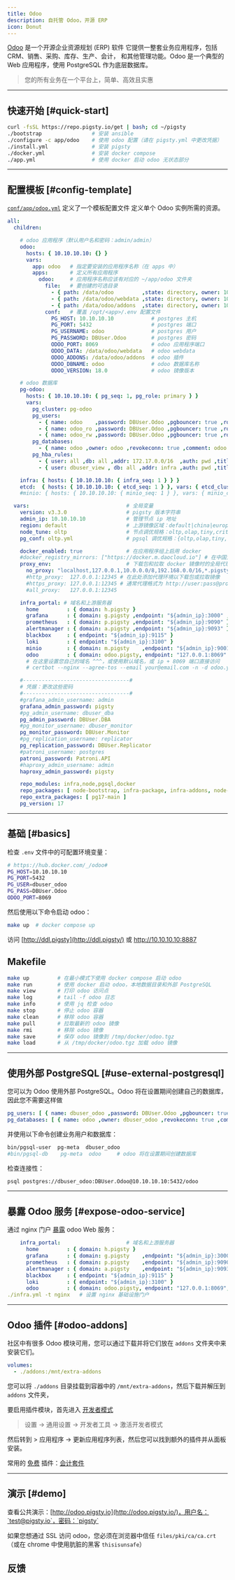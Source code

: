 ```yaml
---
title: Odoo
description: 自托管 Odoo，开源 ERP
icon: Donut
---
```


[Odoo](https://www.odoo.com/) 是一个开源企业资源规划 (ERP) 软件
它提供一整套业务应用程序，包括 CRM、销售、采购、库存、生产、会计，
和其他管理功能。Odoo 是一个典型的 Web 应用程序，使用 PostgreSQL 作为底层数据库。

> 您的所有业务在一个平台上，简单、高效且实惠

------

## 快速开始 [#quick-start]

```bash
curl -fsSL https://repo.pigsty.io/get | bash; cd ~/pigsty
./bootstrap                # 安装 ansible
./configure -c app/odoo    # 使用 odoo 配置（请在 pigsty.yml 中更改凭据）
./install.yml              # 安装 pigsty
./docker.yml               # 安装 docker compose
./app.yml                  # 使用 docker 启动 odoo 无状态部分
```

------

## 配置模板 [#config-template]

[`conf/app/odoo.yml`](https://github.com/pgsty/pigsty/blob/main/conf/app/odoo.yml) 定义了一个模板配置文件
定义单个 Odoo 实例所需的资源。

```yaml
all:
  children:

    # odoo 应用程序（默认用户名和密码：admin/admin）
    odoo:
      hosts: { 10.10.10.10: {} }
      vars:
        app: odoo   # 指定要安装的应用程序名称（在 apps 中）
        apps:       # 定义所有应用程序
          odoo:     # 应用程序名称应该有对应的 ~/app/odoo 文件夹
            file:   # 要创建的可选目录
              - { path: /data/odoo         ,state: directory, owner: 100, group: 101 }
              - { path: /data/odoo/webdata ,state: directory, owner: 100, group: 101 }
              - { path: /data/odoo/addons  ,state: directory, owner: 100, group: 101 }
            conf:   # 覆盖 /opt/<app>/.env 配置文件
              PG_HOST: 10.10.10.10            # postgres 主机
              PG_PORT: 5432                   # postgres 端口
              PG_USERNAME: odoo               # postgres 用户
              PG_PASSWORD: DBUser.Odoo        # postgres 密码
              ODOO_PORT: 8069                 # odoo 应用程序端口
              ODOO_DATA: /data/odoo/webdata   # odoo webdata
              ODOO_ADDONS: /data/odoo/addons  # odoo 插件
              ODOO_DBNAME: odoo               # odoo 数据库名称
              ODOO_VERSION: 18.0              # odoo 镜像版本

    # odoo 数据库
    pg-odoo:
      hosts: { 10.10.10.10: { pg_seq: 1, pg_role: primary } }
      vars:
        pg_cluster: pg-odoo
        pg_users:
          - { name: odoo    ,password: DBUser.Odoo ,pgbouncer: true ,roles: [ dbrole_admin ] ,createdb: true ,comment: admin user for odoo service }
          - { name: odoo_ro ,password: DBUser.Odoo ,pgbouncer: true ,roles: [ dbrole_readonly ]  ,comment: read only user for odoo service  }
          - { name: odoo_rw ,password: DBUser.Odoo ,pgbouncer: true ,roles: [ dbrole_readwrite ] ,comment: read write user for odoo service }
        pg_databases:
          - { name: odoo ,owner: odoo ,revokeconn: true ,comment: odoo main database  }
        pg_hba_rules:
          - { user: all ,db: all ,addr: 172.17.0.0/16  ,auth: pwd ,title: 'allow access from local docker network' }
          - { user: dbuser_view , db: all ,addr: infra ,auth: pwd ,title: 'allow grafana dashboard access cmdb from infra nodes' }

    infra: { hosts: { 10.10.10.10: { infra_seq: 1 } } }
    etcd:  { hosts: { 10.10.10.10: { etcd_seq: 1 } }, vars: { etcd_cluster: etcd } }
    #minio: { hosts: { 10.10.10.10: { minio_seq: 1 } }, vars: { minio_cluster: minio } }

  vars:                               # 全局变量
    version: v3.3.0                   # pigsty 版本字符串
    admin_ip: 10.10.10.10             # 管理节点 ip 地址
    region: default                   # 上游镜像区域：default|china|europe
    node_tune: oltp                   # 节点调优规格：oltp,olap,tiny,crit
    pg_conf: oltp.yml                 # pgsql 调优规格：{oltp,olap,tiny,crit}.yml

    docker_enabled: true              # 在应用程序组上启用 docker
    #docker_registry_mirrors: ["https://docker.m.daocloud.io"] # 在中国大陆使用道云镜像
    proxy_env:                        # 下载包和拉取 docker 镜像时的全局代理环境
      no_proxy: "localhost,127.0.0.1,10.0.0.0/8,192.168.0.0/16,*.pigsty,*.aliyun.com,mirrors.*,*.tsinghua.edu.cn"
      #http_proxy:  127.0.0.1:12345 # 在此处添加代理环境以下载包或拉取镜像
      #https_proxy: 127.0.0.1:12345 # 通常代理格式为 http://user:pass@proxy.xxx.com
      #all_proxy:   127.0.0.1:12345

    infra_portal: # 域名和上游服务器
      home         : { domain: h.pigsty }
      grafana      : { domain: g.pigsty ,endpoint: "${admin_ip}:3000" , websocket: true }
      prometheus   : { domain: p.pigsty ,endpoint: "${admin_ip}:9090" }
      alertmanager : { domain: a.pigsty ,endpoint: "${admin_ip}:9093" }
      blackbox     : { endpoint: "${admin_ip}:9115" }
      loki         : { endpoint: "${admin_ip}:3100" }
      minio        : { domain: m.pigsty    ,endpoint: "${admin_ip}:9001" ,scheme: https ,websocket: true }
      odoo         : { domain: odoo.pigsty, endpoint: "127.0.0.1:8069"   ,websocket: true }  #cert: /path/to/crt ,key: /path/to/key
      # 在这里设置您自己的域名 ^^^，或使用默认域名，或 ip + 8069 端口直接访问
      # certbot --nginx --agree-tos --email your@email.com -n -d odoo.your.domain    # 替换为您的邮箱和 odoo 域名

    #----------------------------------#
    # 凭据：更改这些密码
    #----------------------------------#
    #grafana_admin_username: admin
    grafana_admin_password: pigsty
    #pg_admin_username: dbuser_dba
    pg_admin_password: DBUser.DBA
    #pg_monitor_username: dbuser_monitor
    pg_monitor_password: DBUser.Monitor
    #pg_replication_username: replicator
    pg_replication_password: DBUser.Replicator
    #patroni_username: postgres
    patroni_password: Patroni.API
    #haproxy_admin_username: admin
    haproxy_admin_password: pigsty

    repo_modules: infra,node,pgsql,docker
    repo_packages: [ node-bootstrap, infra-package, infra-addons, node-package1, node-package2, pgsql-utility, docker ]
    repo_extra_packages: [ pg17-main ]
    pg_version: 17
```

--------

## 基础 [#basics]

检查 `.env` 文件中的可配置环境变量：

```bash
# https://hub.docker.com/_/odoo#
PG_HOST=10.10.10.10
PG_PORT=5432
PG_USER=dbuser_odoo
PG_PASS=DBUser.Odoo
ODOO_PORT=8069
```

然后使用以下命令启动 odoo：

```bash
make up  # docker compose up
```

访问 [http://ddl.pigsty](http://ddl.pigsty/) 或 http://10.10.10.10:8887

## Makefile

```bash
make up         # 在最小模式下使用 docker compose 启动 odoo
make run        # 使用 docker 启动 odoo，本地数据目录和外部 PostgreSQL
make view       # 打印 odoo 访问点
make log        # tail -f odoo 日志
make info       # 使用 jq 检查 odoo
make stop       # 停止 odoo 容器
make clean      # 移除 odoo 容器
make pull       # 拉取最新的 odoo 镜像
make rmi        # 移除 odoo 镜像
make save       # 保存 odoo 镜像到 /tmp/docker/odoo.tgz
make load       # 从 /tmp/docker/odoo.tgz 加载 odoo 镜像
```

--------

## 使用外部 PostgreSQL [#use-external-postgresql]

您可以为 Odoo 使用外部 PostgreSQL。Odoo 将在设置期间创建自己的数据库，因此您不需要这样做

```yaml
pg_users: [ { name: dbuser_odoo ,password: DBUser.Odoo ,pgbouncer: true ,roles: [ dbrole_admin ]    ,comment: admin user for odoo database } ]
pg_databases: [ { name: odoo ,owner: dbuser_odoo ,revokeconn: true ,comment: odoo primary database } ]
```

并使用以下命令创建业务用户和数据库：

```bash
bin/pgsql-user  pg-meta  dbuser_odoo
#bin/pgsql-db    pg-meta  odoo     # odoo 将在设置期间创建数据库
```

检查连接性：

```bash
psql postgres://dbuser_odoo:DBUser.Odoo@10.10.10.10:5432/odoo
```

------

## 暴露 Odoo 服务 [#expose-odoo-service]

通过 nginx 门户 [暴露](/zh/admin/portal/) odoo Web 服务：

```yaml
    infra_portal:                     # 域名和上游服务器
      home         : { domain: h.pigsty }
      grafana      : { domain: g.pigsty    ,endpoint: "${admin_ip}:3000" , websocket: true }
      prometheus   : { domain: p.pigsty    ,endpoint: "${admin_ip}:9090" }
      alertmanager : { domain: a.pigsty    ,endpoint: "${admin_ip}:9093" }
      blackbox     : { endpoint: "${admin_ip}:9115" }
      loki         : { endpoint: "${admin_ip}:3100" }
      odoo         : { domain: odoo.pigsty, endpoint: "127.0.0.1:8069", websocket: true }  # <------ 添加这一行
./infra.yml -t nginx   # 设置 nginx 基础设施门户
```

------

## Odoo 插件 [#odoo-addons]

社区中有很多 Odoo 模块可用，您可以通过下载并将它们放在 `addons` 文件夹中来安装它们。

```yaml
volumes:
  - ./addons:/mnt/extra-addons
```

您可以将 `./addons` 目录挂载到容器中的 `/mnt/extra-addons`，然后下载并解压到 `addons` 文件夹，

要启用插件模块，首先进入 [开发者模式](https://www.odoo.com/documentation/17.0/applications/general/developer_mode.html)

> 设置 -> 通用设置 -> 开发者工具 -> 激活开发者模式

然后转到 > 应用程序 -> 更新应用程序列表，然后您可以找到额外的插件并从面板安装。

常用的 [免费](https://apps.odoo.com/apps/modules/browse?order=Downloads) 插件：[会计套件](https://apps.odoo.com/apps/modules/17.0/base_accounting_kit/)

------

## 演示 [#demo]

查看公共演示：[http://odoo.pigsty.io](http://odoo.pigsty.io/)，用户名：`test@pigsty.io`，密码：`pigsty`

如果您想通过 SSL 访问 odoo，您必须在浏览器中信任 `files/pki/ca/ca.crt`（或在 chrome 中使用肮脏的黑客 `thisisunsafe`）

## 反馈